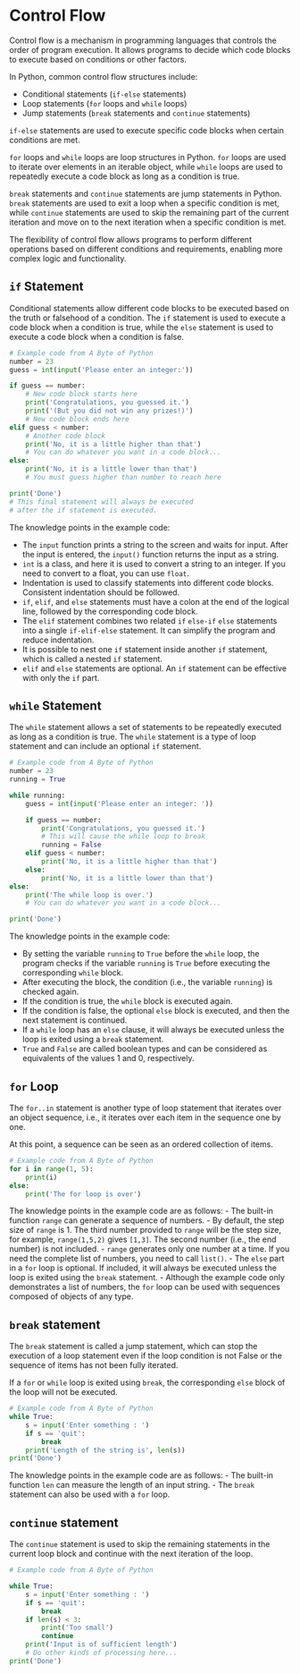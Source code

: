# Control Flow

Control flow is a mechanism in programming languages that controls the order of program execution. It allows programs to decide which code blocks to execute based on conditions or other factors.

In Python, common control flow structures include:

- Conditional statements (`if-else` statements)
- Loop statements (`for` loops and `while` loops)
- Jump statements (`break` statements and `continue` statements)

`if-else` statements are used to execute specific code blocks when certain conditions are met.

`for` loops and `while` loops are loop structures in Python. `for` loops are used to iterate over elements in an iterable object, while `while` loops are used to repeatedly execute a code block as long as a condition is true.

`break` statements and `continue` statements are jump statements in Python. `break` statements are used to exit a loop when a specific condition is met, while `continue` statements are used to skip the remaining part of the current iteration and move on to the next iteration when a specific condition is met.

The flexibility of control flow allows programs to perform different operations based on different conditions and requirements, enabling more complex logic and functionality.

## `if` Statement

Conditional statements allow different code blocks to be executed based on the truth or falsehood of a condition. The `if` statement is used to execute a code block when a condition is true, while the `else` statement is used to execute a code block when a condition is false.

```{python}
# Example code from A Byte of Python
number = 23
guess = int(input('Please enter an integer:'))

if guess == number:
    # New code block starts here
    print('Congratulations, you guessed it.')
    print('(But you did not win any prizes!)')
    # New code block ends here
elif guess < number:
    # Another code block
    print('No, it is a little higher than that')
    # You can do whatever you want in a code block...
else:
    print('No, it is a little lower than that')
    # You must guess higher than number to reach here

print('Done')
# This final statement will always be executed
# after the if statement is executed.
```

The knowledge points in the example code:

- The `input` function prints a string to the screen and waits for input. After the input is entered, the `input()` function returns the input as a string.
- `int` is a class, and here it is used to convert a string to an integer. If you need to convert to a float, you can use `float`.
- Indentation is used to classify statements into different code blocks. Consistent indentation should be followed.
- `if`, `elif`, and `else` statements must have a colon at the end of the logical line, followed by the corresponding code block.
- The `elif` statement combines two related `if` `else-if` `else` statements into a single `if-elif-else` statement. It can simplify the program and reduce indentation.
- It is possible to nest one `if` statement inside another `if` statement, which is called a nested `if` statement.
- `elif` and `else` statements are optional. An `if` statement can be effective with only the `if` part.

## `while` Statement

The `while` statement allows a set of statements to be repeatedly executed as long as a condition is true. The `while` statement is a type of loop statement and can include an optional `if` statement.

```{python}
# Example code from A Byte of Python
number = 23
running = True

while running:
    guess = int(input('Please enter an integer: '))

    if guess == number:
        print('Congratulations, you guessed it.')
        # This will cause the while loop to break
        running = False
    elif guess < number:
        print('No, it is a little higher than that')
    else:
        print('No, it is a little lower than that')
else:
    print('The while loop is over.')
    # You can do whatever you want in a code block...

print('Done')
```

The knowledge points in the example code:

- By setting the variable `running` to `True` before the `while` loop, the program checks if the variable `running` is `True` before executing the corresponding `while` block.
- After executing the block, the condition (i.e., the variable `running`) is checked again.
- If the condition is true, the `while` block is executed again.
- If the condition is false, the optional `else` block is executed, and then the next statement is continued.
- If a `while` loop has an `else` clause, it will always be executed unless the loop is exited using a `break` statement.
- `True` and `False` are called boolean types and can be considered as equivalents of the values 1 and 0, respectively.

## `for` Loop

The `for..in` statement is another type of loop statement that iterates over an object sequence, i.e., it iterates over each item in the sequence one by one.

At this point, a sequence can be seen as an ordered collection of items.

```{python}
# Example code from A Byte of Python
for i in range(1, 5):
    print(i)
else:
    print('The for loop is over')
```

The knowledge points in the example code are as follows:
- The built-in function `range` can generate a sequence of numbers.
- By default, the step size of `range` is 1. The third number provided to `range` will be the step size, for example, `range(1,5,2)` gives `[1,3]`. The second number (i.e., the end number) is not included.
- `range` generates only one number at a time. If you need the complete list of numbers, you need to call `list()`.
- The `else` part in a `for` loop is optional. If included, it will always be executed unless the loop is exited using the `break` statement.
- Although the example code only demonstrates a list of numbers, the `for` loop can be used with sequences composed of objects of any type.

## `break` statement

The `break` statement is called a jump statement, which can stop the execution of a loop statement even if the loop condition is not False or the sequence of items has not been fully iterated.

If a `for` or `while` loop is exited using `break`, the corresponding `else` block of the loop will not be executed.

```{python}
# Example code from A Byte of Python
while True:
    s = input('Enter something : ')
    if s == 'quit':
        break
    print('Length of the string is', len(s))
print('Done')
```

The knowledge points in the example code are as follows:
- The built-in function `len` can measure the length of an input string.
- The `break` statement can also be used with a `for` loop.

## `continue` statement

The `continue` statement is used to skip the remaining statements in the current loop block and continue with the next iteration of the loop.

```{python}
# Example code from A Byte of Python

while True:
    s = input('Enter something : ')
    if s == 'quit':
        break
    if len(s) < 3:
        print('Too small')
        continue
    print('Input is of sufficient length')
    # Do other kinds of processing here...
print('Done')
```
